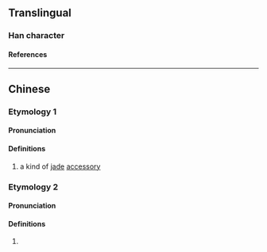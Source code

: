 {{also|瑅}}
{{character info}}
==Translingual==

===Han character===
{{Han char|rn=96|rad=玉|as=07|sn=11|four=18127|canj=MGCNH|ids=⿰𤣩弟}}

====References====
{{Han ref|kx=0732.070|dkj=20989|dj=1143.080|hdz=21118.110|uh=73F6}}

----

==Chinese==
{{zh-forms}}

===Etymology 1===

====Pronunciation====
{{zh-pron
|m=dì
|c=dai6
|cat=n
}}

====Definitions====
{{zh-hanzi}}

# {{lb|zh|literary}} a kind of [[jade]] [[accessory]]

===Etymology 2===

====Pronunciation====
{{zh-pron
|m=tí
|c=tai4
|cat=
}}

====Definitions====
{{zh-hanzi}}

# {{zh-only|珶瑭|dot=,}} {{zh-alt-form|瑅瑭|nocap=1}}